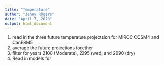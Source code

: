 ```yaml
---
title: "Temperature"
author: "Jenny Rogers"
date: "April 7, 2020"
output: html_document
---
```


1. read in the three future temperature projectsion for MIROC CCSM4 and CanESM5  
2. average the future projections together  
3. filter for years 2100 (Moderate), 2095 (wet), and 2090 (dry)
4. Read in models for 